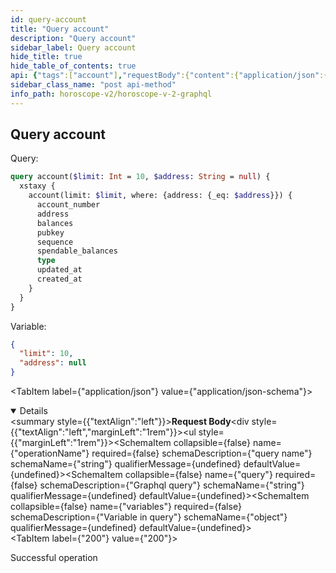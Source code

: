 ```yaml
---
id: query-account
title: "Query account"
description: "Query account"
sidebar_label: Query account
hide_title: true
hide_table_of_contents: true
api: {"tags":["account"],"requestBody":{"content":{"application/json":{"schema":{"type":"object","properties":{"operationName":{"type":"string","example":"account","description":"query name"},"query":{"type":"string","example":"query account($limit: Int = 10, $address: String = null) { euphoria { account(limit: $limit, where: {address: {_eq: $address}}) { account_number address balances pubkey sequence spendable_balances type updated_at created_at } } }","description":"Graphql query"},"variables":{"type":"object","description":"Variable in query","example":{"limit":10,"address":null}}}},"examples":{"xstaxy":{"summary":"Query on Xstaxy chain","value":{"operationName":"account","query":"query account($limit: Int = 10, $address: String = null) { xstaxy { account(limit: $limit, where: {address: {_eq: $address}}) { account_number address balances pubkey sequence spendable_balances type updated_at created_at } } }","variables":{"limit":10,"address":null}}},"auratestnet":{"summary":"Query on Aura Testnet chain","value":{"operationName":"account","query":"query account($limit: Int = 10, $address: String = null) { auratestnet { account(limit: $limit, where: {address: {_eq: $address}}) { account_number address balances pubkey sequence spendable_balances type updated_at created_at } } }","variables":{"limit":10,"address":null}}},"serenity":{"summary":"Query on Serenity chain","value":{"operationName":"account","query":"query account($limit: Int = 10, $address: String = null) { serenity { account(limit: $limit, where: {address: {_eq: $address}}) { account_number address balances pubkey sequence spendable_balances type updated_at created_at } } }","variables":{"limit":10,"address":null}}},"ephoria":{"summary":"Query on Ephoria chain","value":{"operationName":"account","query":"query account($limit: Int = 10, $address: String = null) { ephoria { account(limit: $limit, where: {address: {_eq: $address}}) { account_number address balances pubkey sequence spendable_balances type updated_at created_at } } }","variables":{"limit":10,"address":null}}},"nois":{"summary":"Query on Nois chain","value":{"operationName":"account","query":"query account($limit: Int = 10, $address: String = null) { nois { account(limit: $limit, where: {address: {_eq: $address}}) { account_number address balances pubkey sequence spendable_balances type updated_at created_at } } }","variables":{"limit":10,"address":null}}},"sei":{"summary":"Query on Sei chain","value":{"operationName":"account","query":"query account($limit: Int = 10, $address: String = null) { sei { account(limit: $limit, where: {address: {_eq: $address}}) { account_number address balances pubkey sequence spendable_balances type updated_at created_at } } }","variables":{"limit":10,"address":null}}}}}}},"responses":{"200":{"description":"Successful operation"}},"description":"Query accountt","method":"post","path":"/api/v2/graphql","servers":[{"url":"https://indexer-v2.dev.aurascan.io","description":"Server for testnet network. Support chains of auratestnet, serenity, ephoria, xstaxy, nois and sei"},{"url":"https://horoscope.aura.network","description":"Server for main network. Only support chain of xstaxy"},{"url":"https://indexer-v2.staging.aurascan.io","description":"Server for testnet network. Support chains of ephoria and xstaxy"}],"jsonRequestBodyExample":{"operationName":"account","query":"query account($limit: Int = 10, $address: String = null) { euphoria { account(limit: $limit, where: {address: {_eq: $address}}) { account_number address balances pubkey sequence spendable_balances type updated_at created_at } } }","variables":{"limit":10,"address":null}},"info":{"title":"Horoscope v2 graphql","version":"1.0.0"},"postman":{"name":"Query accountt","description":{"type":"text/plain"},"url":{"path":["api","v2","graphql"],"host":["{{baseUrl}}"],"query":[],"variable":[]},"header":[{"key":"Content-Type","value":"application/json"}],"method":"POST","body":{"mode":"raw","raw":"\"\"","options":{"raw":{"language":"json"}}}}}
sidebar_class_name: "post api-method"
info_path: horoscope-v2/horoscope-v-2-graphql
---
```



## Query account
Query:
```graphql
query account($limit: Int = 10, $address: String = null) {
  xstaxy {
    account(limit: $limit, where: {address: {_eq: $address}}) {
      account_number
      address
      balances
      pubkey
      sequence
      spendable_balances
      type
      updated_at
      created_at
    }
  }
}
```
Variable:
```json
{
  "limit": 10,
  "address": null
}
```
<MimeTabs><TabItem label={"application/json"} value={"application/json-schema"}><details style={{}} data-collapsed={false} open={true}><summary style={{"textAlign":"left"}}><strong>Request Body</strong></summary><div style={{"textAlign":"left","marginLeft":"1rem"}}></div><ul style={{"marginLeft":"1rem"}}><SchemaItem collapsible={false} name={"operationName"} required={false} schemaDescription={"query name"} schemaName={"string"} qualifierMessage={undefined} defaultValue={undefined}></SchemaItem><SchemaItem collapsible={false} name={"query"} required={false} schemaDescription={"Graphql query"} schemaName={"string"} qualifierMessage={undefined} defaultValue={undefined}></SchemaItem><SchemaItem collapsible={false} name={"variables"} required={false} schemaDescription={"Variable in query"} schemaName={"object"} qualifierMessage={undefined} defaultValue={undefined}></SchemaItem></ul></details></TabItem></MimeTabs><div><ApiTabs><TabItem label={"200"} value={"200"}><div>

Successful operation

</div><div></div></TabItem></ApiTabs></div>
      